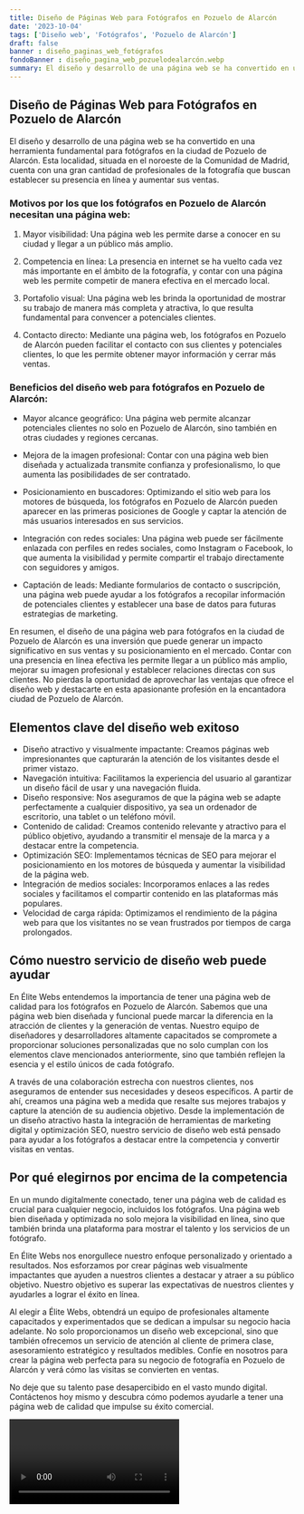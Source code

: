 ```yaml
---
title: Diseño de Páginas Web para Fotógrafos en Pozuelo de Alarcón
date: '2023-10-04'
tags: ['Diseño web', 'Fotógrafos', 'Pozuelo de Alarcón']
draft: false
banner : diseño_paginas_web_fotógrafos
fondoBanner : diseño_pagina_web_pozuelodealarcón.webp
summary: El diseño y desarrollo de una página web se ha convertido en una herramienta fundamental para fotógrafos en la ciudad de Pozuelo de Alarcón. Esta localidad, situada en el noroeste de la Comunidad de Madrid, cuenta con una gran cantidad de profesionales de la fotografía que buscan establecer su presencia en línea y aumentar sus ventas.
---
```


## Diseño de Páginas Web para Fotógrafos en Pozuelo de Alarcón

El diseño y desarrollo de una página web se ha convertido en una herramienta fundamental para fotógrafos en la ciudad de Pozuelo de Alarcón. Esta localidad, situada en el noroeste de la Comunidad de Madrid, cuenta con una gran cantidad de profesionales de la fotografía que buscan establecer su presencia en línea y aumentar sus ventas.

### Motivos por los que los fotógrafos en Pozuelo de Alarcón necesitan una página web:

1. Mayor visibilidad: Una página web les permite darse a conocer en su ciudad y llegar a un público más amplio.

2. Competencia en línea: La presencia en internet se ha vuelto cada vez más importante en el ámbito de la fotografía, y contar con una página web les permite competir de manera efectiva en el mercado local.

3. Portafolio visual: Una página web les brinda la oportunidad de mostrar su trabajo de manera más completa y atractiva, lo que resulta fundamental para convencer a potenciales clientes.

4. Contacto directo: Mediante una página web, los fotógrafos en Pozuelo de Alarcón pueden facilitar el contacto con sus clientes y potenciales clientes, lo que les permite obtener mayor información y cerrar más ventas.

### Beneficios del diseño web para fotógrafos en Pozuelo de Alarcón:

- Mayor alcance geográfico: Una página web permite alcanzar potenciales clientes no solo en Pozuelo de Alarcón, sino también en otras ciudades y regiones cercanas.

- Mejora de la imagen profesional: Contar con una página web bien diseñada y actualizada transmite confianza y profesionalismo, lo que aumenta las posibilidades de ser contratado.

- Posicionamiento en buscadores: Optimizando el sitio web para los motores de búsqueda, los fotógrafos en Pozuelo de Alarcón pueden aparecer en las primeras posiciones de Google y captar la atención de más usuarios interesados en sus servicios.

- Integración con redes sociales: Una página web puede ser fácilmente enlazada con perfiles en redes sociales, como Instagram o Facebook, lo que aumenta la visibilidad y permite compartir el trabajo directamente con seguidores y amigos.

- Captación de leads: Mediante formularios de contacto o suscripción, una página web puede ayudar a los fotógrafos a recopilar información de potenciales clientes y establecer una base de datos para futuras estrategias de marketing.

En resumen, el diseño de una página web para fotógrafos en la ciudad de Pozuelo de Alarcón es una inversión que puede generar un impacto significativo en sus ventas y su posicionamiento en el mercado. Contar con una presencia en línea efectiva les permite llegar a un público más amplio, mejorar su imagen profesional y establecer relaciones directas con sus clientes. No pierdas la oportunidad de aprovechar las ventajas que ofrece el diseño web y destacarte en esta apasionante profesión en la encantadora ciudad de Pozuelo de Alarcón.

<GifSeo />

<Cta />

## Elementos clave del diseño web exitoso

- Diseño atractivo y visualmente impactante: Creamos páginas web impresionantes que capturarán la atención de los visitantes desde el primer vistazo.
- Navegación intuitiva: Facilitamos la experiencia del usuario al garantizar un diseño fácil de usar y una navegación fluida.
- Diseño responsive: Nos aseguramos de que la página web se adapte perfectamente a cualquier dispositivo, ya sea un ordenador de escritorio, una tablet o un teléfono móvil.
- Contenido de calidad: Creamos contenido relevante y atractivo para el público objetivo, ayudando a transmitir el mensaje de la marca y a destacar entre la competencia.
- Optimización SEO: Implementamos técnicas de SEO para mejorar el posicionamiento en los motores de búsqueda y aumentar la visibilidad de la página web.
- Integración de medios sociales: Incorporamos enlaces a las redes sociales y facilitamos el compartir contenido en las plataformas más populares.
- Velocidad de carga rápida: Optimizamos el rendimiento de la página web para que los visitantes no se vean frustrados por tiempos de carga prolongados.

## Cómo nuestro servicio de diseño web puede ayudar

En Élite Webs entendemos la importancia de tener una página web de calidad para los fotógrafos en Pozuelo de Alarcón. Sabemos que una página web bien diseñada y funcional puede marcar la diferencia en la atracción de clientes y la generación de ventas. Nuestro equipo de diseñadores y desarrolladores altamente capacitados se compromete a proporcionar soluciones personalizadas que no solo cumplan con los elementos clave mencionados anteriormente, sino que también reflejen la esencia y el estilo únicos de cada fotógrafo.

A través de una colaboración estrecha con nuestros clientes, nos aseguramos de entender sus necesidades y deseos específicos. A partir de ahí, creamos una página web a medida que resalte sus mejores trabajos y capture la atención de su audiencia objetivo. Desde la implementación de un diseño atractivo hasta la integración de herramientas de marketing digital y optimización SEO, nuestro servicio de diseño web está pensado para ayudar a los fotógrafos a destacar entre la competencia y convertir visitas en ventas.

## Por qué elegirnos por encima de la competencia

En un mundo digitalmente conectado, tener una página web de calidad es crucial para cualquier negocio, incluidos los fotógrafos. Una página web bien diseñada y optimizada no solo mejora la visibilidad en línea, sino que también brinda una plataforma para mostrar el talento y los servicios de un fotógrafo.

En Élite Webs nos enorgullece nuestro enfoque personalizado y orientado a resultados. Nos esforzamos por crear páginas web visualmente impactantes que ayuden a nuestros clientes a destacar y atraer a su público objetivo. Nuestro objetivo es superar las expectativas de nuestros clientes y ayudarles a lograr el éxito en línea.

Al elegir a Élite Webs, obtendrá un equipo de profesionales altamente capacitados y experimentados que se dedican a impulsar su negocio hacia adelante. No solo proporcionamos un diseño web excepcional, sino que también ofrecemos un servicio de atención al cliente de primera clase, asesoramiento estratégico y resultados medibles. Confíe en nosotros para crear la página web perfecta para su negocio de fotografía en Pozuelo de Alarcón y verá cómo las visitas se convierten en ventas.

No deje que su talento pase desapercibido en el vasto mundo digital. Contáctenos hoy mismo y descubra cómo podemos ayudarle a tener una página web de calidad que impulse su éxito comercial.

<Video />

<CtaBot job='Fotógrafos' city='Pozuelo de Alarcón'/>

<Gmaps query='Pozuelo de Alarcón+españa+maps' />